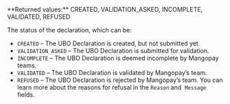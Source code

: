 <ResponseField name="Status" type="string" >    
**Returned values:** CREATED, VALIDATION_ASKED, INCOMPLETE, VALIDATED, REFUSED

The status of the declaration, which can be:  
- `CREATED` – The UBO Declaration is created, but not submitted yet.  
- `VALIDATION_ASKED` – The UBO Declaration is submitted for validation.  
- `INCOMPLETE` – The UBO Declaration is deemed incomplete by Mangopay teams.  
- `VALIDATED` – The UBO Declaration is validated by Mangopay’s team.  
- `REFUSED` – The UBO Declaration is rejected by Mangopay’s team. You can learn more about the reasons for refusal in the `Reason` and  `Message` fields.  
</ResponseField>
